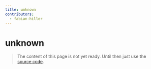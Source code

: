 ```yaml
---
title: unknown
contributors:
  - fabian-hiller
---
```


# unknown

> The content of this page is not yet ready. Until then just use the [source code](https://github.com/fabian-hiller/valibot/blob/main/library/src/schemas/unknown/unknown.ts).

